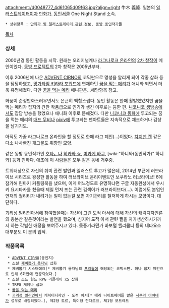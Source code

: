attachment:/d0048777_4d61065d09f63.jpg?align=right 牛木 義隆. 일본의 [[일러스트레이터]]이자 [[만화가]]. [[동인서클]] One Night Stand 소속.


 * 상위항목 : [[만화가 및 일러스트레이터 관련 정보]], [[동방 동인작가들]]

[[목차]]
=== 상세 ===
2000년경 동인 활동을 시작. 원래는 오리지널계나 [[라그나로크 온라인]]의 [[2차 창작]]이 메인이었다. [[동방 프로젝트]]의 2차 창작은 2005년부터.

이후 2006년에 나온 [[ADVENT CIRNO]]의 코믹판으로 명성을 알리게 되어 각종 삽화 등을 담당하였고, [[망가타임 키라라 포워드]]에 연재하던 [[꿈을 먹는 메리]]가 애니화 되면서 더욱 유명해졌다. 다만 [[꿈을 먹는 메리]] 애니판은...해당항목 참고.

화풍이 순정만화스러우면서도 은근히 백합스럽다. 동인 활동은 한때 활발했었지만 꿈을 먹는 메리가 잡지의 간판 작품급으로 인기가 생긴 이후로는 뜸한 편. [[니코니코 생방송]]에서도 잡담 방송을 했었으나 애니화 이후로 뜸해졌다. 다만 [[니코니코 동화]]에 투고되는 꿈을 먹는 메리의 [[매드 무비]]나 [[pixiv]]에 투고되는 팬아트들은 지속적으로 체크하거나 감상을 남기기도.

아직도 가끔 라그나로크 온라인을 할 정도로 한때 라그 폐인(…)이었다. [[챠지맨 켄]] 같은 다소 나사빠진 개그물도 취향인 모양.

같은 동방 동인작가인 [[호타。]]나 [[히카와 쇼]], [[미카게 바쿠]], [wiki:"하니와(동인작가)" 하니와] 등과 친하다. 애초에 이 사람들은 모두 같은 동네 거주중.

트위터상으로 자신의 취미 관련 발언과 일러스트 투고가 많은데, 2014년 부근에 러브라이브 시리즈로 왕성한 활동을 하여 러브라이브 온리이벤트인 보쿠라노 러브라이브! 6에 참가해 린마키 커플링북을 냈으며, 이게 어느정도로 유명하냐면 구글 자동완성에서 우시키 요시타카를 쳤을때 제일 먼저 뜨는 관련 검색어가 러브라이브다(…). 이럼에도 본업인 연재의 퀄리티가 내려가는 일이 없는걸 보면 자기관리를 철저하게 하시는 모양이다. 대단하다. 

[[괴리성 밀리언아서]]에 참여했을때는 자신이 그린 도적 아서에 대해 자신의 캐릭디자인론의 총본산 같은것이라는 발언을 했으며, 심지어 도적 아서 관련 짤을 자가생산하시기까지 하는 각별한 애정을 보여주시고 있다. 돚풍기라던가 바보털 헬리콥터 등의 네타요소 대부분도 이 분의 업적.
=== 작품목록 ===
  * [[ADVENT CIRNO]](동인지)
  * 소설 [[제비뽑기 용자님]] 삽화 
  * 제비뽑기 시스터에요[* 제비뽑기 용자님의 [[프리퀄]]에 해당되는 코믹스판. 허나 잡지 폐간으로 인해 6화만에 연중되었다.]
  * 소설 소드 월드 RPG 리플레이 xS 삽화
  * TRPG 게헤나 삽화
  * [[꿈을 먹는 메리]]
  * [[괴리성 밀리언아서]] 캐릭터디자인 - 도적 아서[* 메리 나이트메어를 맡은 [[사쿠라 아야네]]가 성우로 배정되었다.], 제2형 토르, 특이형 잔다르크, 제1형 모드레드
